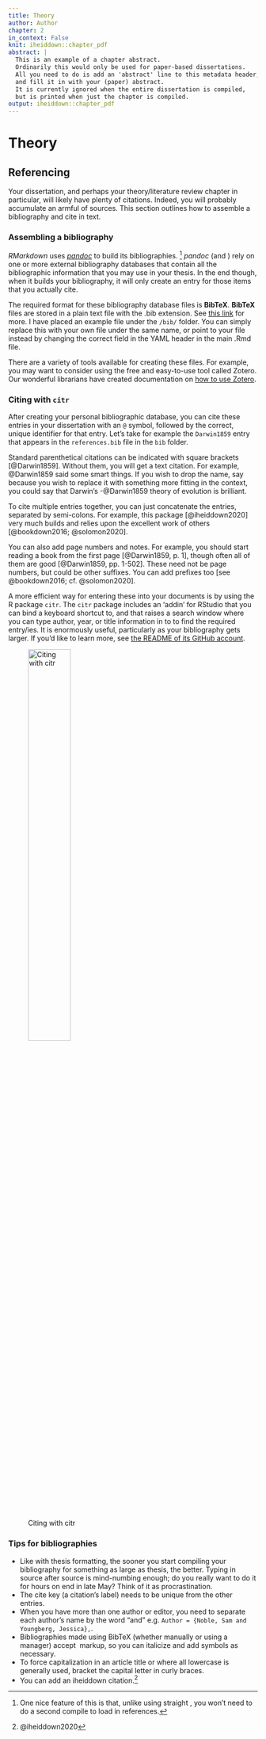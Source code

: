 ```yaml
---
title: Theory
author: Author
chapter: 2
in_context: False
knit: iheiddown::chapter_pdf
abstract: |
  This is an example of a chapter abstract.
  Ordinarily this would only be used for paper-based dissertations.
  All you need to do is add an 'abstract' line to this metadata header,
  and fill it in with your (paper) abstract.
  It is currently ignored when the entire dissertation is compiled,
  but is printed when just the chapter is compiled.
output: iheiddown::chapter_pdf
---
```


\setcounter{chapter}{1}
# Theory {#theory}

## Referencing

Your dissertation, and perhaps your theory/literature review chapter in particular,
will likely have plenty of citations.
Indeed, you will probably accumulate an armful of sources.
This section outlines how to assemble a bibliography and cite in text.

### Assembling a bibliography

_RMarkdown_ uses [_pandoc_](https://pandoc.org/) to build its bibliographies.
^[One nice feature of this is that, unlike using straight \LaTeX\, you won't need to do a second compile to load in references.]
*pandoc* (and \LaTeX\) rely on one or more external bibliography databases that contain all the bibliographic information
that you may use in your thesis.
In the end though, when it builds your bibliography, 
it will only create an entry for those items that you actually cite.

The required format for these bibliography database files is **BibTeX**.
**BibTeX** files are stored in a plain text file with the .bib extension.
See [this link](https://www.economics.utoronto.ca/osborne/latex/BIBTEX.HTM) for more.
I have placed an example file under the `/bib/` folder.
You can simply replace this with your own file under the same name,
or point to your file instead by changing the correct field
in the YAML header in the main .Rmd file.

There are a variety of tools available for creating these files.
For example, you may want to consider using the free and easy-to-use tool called Zotero.  
Our wonderful librarians have created documentation on [how to use Zotero](https://libguides.graduateinstitute.ch/zotero/home).

### Citing with `citr`

After creating your personal bibliographic database,
you can cite these entries in your dissertation with an `@` symbol, 
followed by the correct, unique identifier for that entry.
Let's take for example the `Darwin1859` entry that appears in the `references.bib` file in the `bib` folder.  

Standard parenthetical citations can be indicated with square brackets [@Darwin1859].
Without them, you will get a text citation.
For example, @Darwin1859 said some smart things.
If you wish to drop the name, 
say because you wish to replace it with something more fitting in the context,
you could say that Darwin's -@Darwin1859 theory of evolution is brilliant.

To cite multiple entries together, you can just concatenate the entries, 
separated by semi-colons.
For example, this package [@iheiddown2020] very much builds and relies upon the excellent work of others [@bookdown2016; @solomon2020].

You can also add page numbers and notes.
For example, you should start reading a book from the first page [@Darwin1859, p. 1],
though often all of them are good [@Darwin1859, pp. 1-502].
These need not be page numbers, but could be other suffixes.
You can add prefixes too [see @bookdown2016; cf. @solomon2020].

A more efficient way for entering these into your documents is by using the R package `citr`.
The `citr` package includes an 'addin' for RStudio that you can bind a keyboard shortcut to,
and that raises a search window where you can type author, year, or title information in to to find the required entry/ies.
It is enormously useful, particularly as your bibliography gets larger.
If you'd like to learn more, see [the README of its GitHub account](https://github.com/crsh/citr).

![Citing with citr](../figures/citr.png){ width=100%, height=45% }


\newpage

### Tips for bibliographies

- Like with thesis formatting, the sooner you start compiling your bibliography for something as large as thesis, the better. 
Typing in source after source is mind-numbing enough; do you really want to do it for hours on end in late May? 
Think of it as procrastination.
- The cite key (a citation's label) needs to be unique from the other entries.
- When you have more than one author or editor, you need to separate each author's name by the word "and" e.g. `Author = {Noble, Sam and Youngberg, Jessica},`.
- Bibliographies made using BibTeX (whether manually or using a manager) accept \LaTeX\ markup, so you can italicize and add symbols as necessary.
- To force capitalization in an article title or where all lowercase is generally used, bracket the capital letter in curly braces.
- You can add an iheiddown citation.^[@iheiddown2020] 
